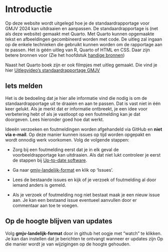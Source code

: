 # Introductie

Op deze website wordt uitgelegd hoe je de standaardrapportage voor GMJV 2024 kan uitdraaien en aanpassen. De standaardrapportage is (net als deze website) gemaakt met Quarto. Met Quarto kunnen opgemaakte tekst en afbeeldingen gecombineerd worden met code. De uitleg zal ingaan op de enkele technieken die gebruikt kunnen worden om de rapportage aan te passen. Het is géén uitleg van R, Quarto of HTML en CSS. Daar zijn betere bronnen voor (Zie het hoofdstuk [handige bronnen](handige-bronnen.qmd))

Naast het Quarto boek zijn er ook filmpjes met uitleg gemaakt. Die vind je hier [Uitlegvideo's standaardrapportage GMJV](https://youtu.be/o-holF6ntbU?si=CKG8NVE2Uo-zD7eB)


## Iets melden

Het is de bedoeling dat je hier alle informatie vind die nodig is om de standaardrapportage uit te draaien en aan te passen.
Dat is vast niet in één keer gelukt. Als je merkt dat er informatie ontbreekt, je een idee voor verbetering hebt of als je vastloopt op een foutmelding kan je dat doorgeven. Lees hieronder goed hoe dat werkt.

::: {.callout-important title="Verzoeken en problemen melden"}

Ideeën verzoeken en foutmeldingen worden afgehandeld via GitHub en **niet via e-mail**. Op deze manier kunnen issues op tijd worden opgepakt en wordt onnodig werk voorkomen. Volg de volgende stappen:

-   Zorg bij een foutmelding eerst dat je in elk geval de voorbeeldrapportage kan uitdraaien. Als dat niet lukt controleer je eerst de stappen bij [Up-to-date software](beginnen.qmd#up-to-date-software).

-   Ga naar [gmjv-landelijk-format](https://github.com/ggdatascience/gmjv-landelijk-format) en klik op 'Issues'.

-   Lees de bestaande issues en kijk of je verzoek of foutmelding al door iemand anders is gemeld.

-   Als je verzoek of foutmelding nog niet bestaat maak je een nieuw issue aan. Je kan een  bestaand issue eventueel aanvullen door er commentaar aan toe te voegen.

:::

## Op de hoogte blijven van updates

Volg **gmjv-landelijk-format** door in github het oogje met "watch" te  klikken. Je kan dan instellen dat je berichten te ontvangt wanneer er updates zijn Op die manier wordt je van wijzigingen op de hoogte gehouden.